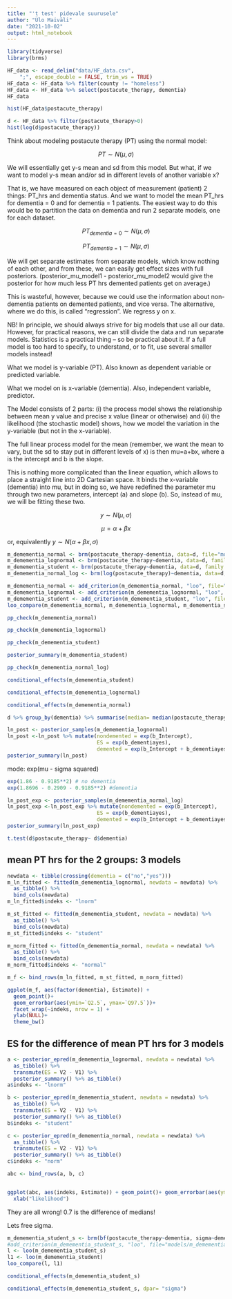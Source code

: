 ```yaml
---
title: "'t test' pidevale suurusele"
author: "Ülo Maiväli"
date: "2021-10-02"
output: html_notebook
---
```


```r
library(tidyverse)
library(brms)
```

```r
HF_data <- read_delim("data/HF_data.csv", 
    ";", escape_double = FALSE, trim_ws = TRUE)
HF_data <- HF_data %>% filter(county != "homeless")
HF_data <- HF_data %>% select(postacute_therapy, dementia)
HF_data
```


```r
hist(HF_data$postacute_therapy)
```

```r
d <- HF_data %>% filter(postacute_therapy>0)
hist(log(d$postacute_therapy))
```


Think about modeling postacute therapy (PT) using the normal model:

$$PT \sim N(\mu,\sigma)$$

We will essentially get y-s mean and sd from this model. But what, if we want to model y-s mean and/or sd in different levels of another variable x?

That is, we have measured on each object of measurement (patient) 2 things: PT_hrs and dementia status. And we want to model the mean PT_hrs for dementia = 0 and for dementia = 1 patients. The easiest way to do this would be to partition the data on dementia and run 2 separate models, one for each dataset.

$$PT_{dementia=0} \sim N(\mu,\sigma)$$

$$PT_{dementia=1} \sim N(\mu,\sigma)$$

We will get separate estimates from separate models, which know nothing of each other, and from these, we can easily get effect sizes with full posteriors. (posterior_mu_model1 - posterior_mu_model2 would give the posterior for how much less PT hrs demented patients get on average.)

This is wasteful, however, because we could use the information about non-dementia patients on demented patients, and vice versa. The alternative, where we do this, is called “regression”. We regress y on x.

NB! In principle, we should always strive for big models that use all our data. However, for practical reasons, we can still divide the data and run separate models. Statistics is a practical thing – so be practical about it. If a full model is too hard to specify, to understand, or to fit, use several smaller models instead!

What we model is y-variable (PT). Also known as dependent variable or predicted variable.

What we model on is x-variable (dementia). Also, independent variable, predictor.

The Model consists of 2 parts: (i) the process model shows the relationship between mean y value and precise x value (linear or otherwise) and (ii) the likelihood (the stochastic model) shows, how we model the variation in the y-variable (but not in the x-variable).

The full linear process model for the mean (remember, we want the mean to vary, but the sd to stay put in different levels of x) is then mu=a+bx, where a is the intercept and b is the slope. 

This is nothing more complicated than the linear equation, which allows to place a straight line into 2D Cartesian space. It binds the x-variable (dementia) into mu, but in doing so, we have redefined the parameter mu through two new parameters, intercept (a) and slope (b). So, instead of mu, we will be fitting these two.

$$y \sim N(\mu,\sigma)$$

$$\mu = \alpha + \beta x$$

or, equivalently $y \sim N(\alpha + \beta x,\sigma)$




```r
m_demementia_normal <- brm(postacute_therapy~dementia, data=d, file="models/m_demementia_normal")
m_demementia_lognormal <- brm(postacute_therapy~dementia, data=d, family = lognormal(), file="models/m_demementia_lognormal")
m_demementia_student <- brm(postacute_therapy~dementia, data=d, family = student(), file="models/m_demementia_student")
m_demementia_normal_log <- brm(log(postacute_therapy)~dementia, data=d, file="models/m_demementia_normal_log")

m_demementia_normal <- add_criterion(m_demementia_normal, "loo", file="models/m_demementia_normal")
m_demementia_lognormal <- add_criterion(m_demementia_lognormal, "loo", file="models/m_demementia_lognormal")
m_demementia_student <- add_criterion(m_demementia_student, "loo", file="models/m_demementia_student")
loo_compare(m_demementia_normal, m_demementia_lognormal, m_demementia_student)
```


```r
pp_check(m_demementia_normal)
```

```r
pp_check(m_demementia_lognormal)
```

```r
pp_check(m_demementia_student)
```


```r
posterior_summary(m_demementia_student)
```
```r
pp_check(m_demementia_normal_log)
```



```r
conditional_effects(m_demementia_student)
```

```r
conditional_effects(m_demementia_lognormal)
```


```r
conditional_effects(m_demementia_normal)
```


```r
d %>% group_by(dementia) %>% summarise(median= median(postacute_therapy), mean = mean(postacute_therapy))
```


```r
ln_post <- posterior_samples(m_demementia_lognormal)
ln_post <-ln_post %>% mutate(nondemented = exp(b_Intercept), 
                             ES = exp(b_dementiayes),  
                             demented = exp(b_Intercept + b_dementiayes))
posterior_summary(ln_post)
```
mode: exp(mu - sigma squared)
```r
exp(1.86 - 0.9185**2) # no dementia
exp(1.8696 - 0.2909 - 0.9185**2) #dementia
```


```r

ln_post_exp <- posterior_samples(m_demementia_normal_log)
ln_post_exp <-ln_post_exp %>% mutate(nondemented = exp(b_Intercept), 
                             ES = exp(b_dementiayes),  
                             demented = exp(b_Intercept + b_dementiayes))
posterior_summary(ln_post_exp)
```
```r
t.test(d$postacute_therapy~ d$dementia)
```

## mean PT hrs for the 2 groups: 3 models

```r
newdata <- tibble(crossing(dementia = c("no","yes")))
m_ln_fitted <- fitted(m_demementia_lognormal, newdata = newdata) %>% 
  as_tibble() %>%  
  bind_cols(newdata)
m_ln_fitted$indeks <- "lnorm"

m_st_fitted <- fitted(m_demementia_student, newdata = newdata) %>% 
  as_tibble() %>%  
  bind_cols(newdata)
m_st_fitted$indeks <- "student"

m_norm_fitted <- fitted(m_demementia_normal, newdata = newdata) %>% 
  as_tibble() %>%  
  bind_cols(newdata)
m_norm_fitted$indeks <- "normal"

m_f <- bind_rows(m_ln_fitted, m_st_fitted, m_norm_fitted)

ggplot(m_f, aes(factor(dementia), Estimate)) + 
  geom_point()+ 
  geom_errorbar(aes(ymin=`Q2.5`, ymax=`Q97.5`))+ 
  facet_wrap(~indeks, nrow = 1) + 
  ylab(NULL)+
  theme_bw()
```

## ES for the difference of mean PT hrs for 3 models

```r
a <- posterior_epred(m_demementia_lognormal, newdata = newdata) %>% 
  as_tibble() %>%  
  transmute(ES = V2 - V1) %>% 
  posterior_summary() %>% as_tibble()
a$indeks <- "lnorm"

b <- posterior_epred(m_demementia_student, newdata = newdata) %>% 
  as_tibble() %>%  
  transmute(ES = V2 - V1) %>% 
  posterior_summary() %>% as_tibble()
b$indeks <- "student"

c <- posterior_epred(m_demementia_normal, newdata = newdata) %>% 
  as_tibble() %>%  
  transmute(ES = V2 - V1) %>% 
  posterior_summary() %>% as_tibble()
c$indeks <- "norm"

abc <- bind_rows(a, b, c)


ggplot(abc, aes(indeks, Estimate)) + geom_point()+ geom_errorbar(aes(ymin=`Q2.5`, ymax=`Q97.5`)) + theme_bw() + ggtitle("Effect of dementia on mean PT hrs")+
  xlab("likelihood")
```

They are all wrong! 0.7 is the difference of medians!


Lets free sigma.

```r
m_demementia_student_s <- brm(bf(postacute_therapy~dementia, sigma~dementia), data=d, family = student(), file="models/m_demementia_student_s")
#add_criterion(m_demementia_student_s, "loo", file="models/m_demementia_student_s")
l <- loo(m_demementia_student_s)
l1 <- loo(m_demementia_student)
loo_compare(l, l1)
```

```r
conditional_effects(m_demementia_student_s)
```


```r
conditional_effects(m_demementia_student_s, dpar= "sigma")
```

